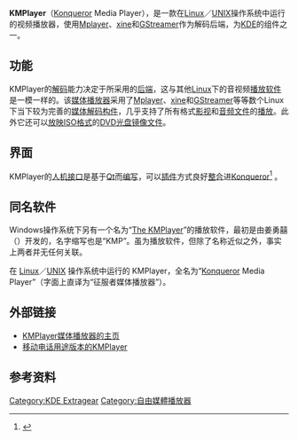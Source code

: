 {{NoteTA
|G1=IT
}}
{{Otheruses|The KMPlayer|other=Windows系統的影音播放軟體}}
{{Infobox_Software
| name = KMPlayer
| logo = [[File:KMPlayer_icon.svg|70px]]
| screenshot = [[File:KMPlayer_screenshot.png|250px]]
| caption = KMPlayer執行於[[Ubuntu|Ubuntu]]
| developer = KMPlayer开发团队
| latest_release_version = 0.12.0b
| latest_release_date = {{Release date and age|2016|09|25}}
| operating_system = [[Linux|Linux]]/[[UNIX|UNIX]]
| genre = [[媒体播放器|媒体播放器]]
| license = [[GPL|GPL]]
| website = http://kmplayer.kde.org/
}}

'''KMPlayer'''（[[Konqueror|Konqueror]] Media Player），是一款在[[Linux|Linux]]／[[UNIX|UNIX]]操作系统中运行的视频播放器，使用[[Mplayer|Mplayer]]、[[xine|xine]]和[[GStreamer|GStreamer]]作为解码后端，为[[KDE|KDE]]的组件之一。

== 功能 ==
KMPlayer的[[解码|解码]]能力决定于所采用的[[前端和后端|后端]]，这与其他[[Linux|Linux]]下的音视频[[播放|播放]][[软件|软件]]是一模一样的。该[[媒体播放器|媒体播放器]]采用了[[Mplayer|Mplayer]]、[[xine|xine]]和[[GStreamer|GStreamer]]等等数个Linux下当下较为完善的[[媒体|媒体]][[解码|解码]][[构件|构件]]，几乎支持了所有格式[[影视|影视]]和[[音频|音频]][[文件|文件]]的[[播放|播放]]。此外它还可以[[放映|放映]][[ISO_9660|ISO格式]]的[[DVD|DVD]][[光盘镜像|光盘镜像]][[文件|文件]]。

== 界面 ==
KMPlayer的[[人机接口|人机接口]]是基于[[Qt|Qt]]而[[编程|编写]]，可以[[插件|插件]]方式良好[[嵌入|整合]]进[[Konqueror|Konqueror]]<ref>{{Cite web |url=http://kmplayer.kde.org/ |title=存档副本 |access-date=2008-10-05 |archive-date=2021-03-07 |archive-url=https://web.archive.org/web/20210307225340/https://kmplayer.kde.org/ |dead-url=no }}</ref> 。

== 同名软件 ==
Windows操作系统下另有一个名为“[[The_KMPlayer|The KMPlayer]]”的播放软件，最初是由姜勇囍（{{lang|ko|강용희}}）开发的，名字缩写也是“KMP”。虽为播放软件，但除了名称近似之外，事实上两者并无任何关联。

在 [[Linux|Linux]]／[[UNIX|UNIX]] 操作系统中运行的 KMPlayer，全名为“[[Konqueror|Konqueror]] Media Player”（字面上直译为“征服者媒体播放器”）。

== 外部链接 ==
*[http://kmplayer.kde.org/ KMPlayer媒体播放器的主页] {{Wayback|url=http://kmplayer.kde.org/ |date=20210307225340 }}
*[http://kmplayer.garage.maemo.org/ 移动电话用途版本的KMPlayer] {{Wayback|url=http://kmplayer.garage.maemo.org/ |date=20200927035101 }}

== 参考资料 ==
<div class="references-small">
<references />
</div>
{{KDE}}

[[Category:KDE_Extragear|Category:KDE Extragear]]
[[Category:自由媒體播放器|Category:自由媒體播放器]]